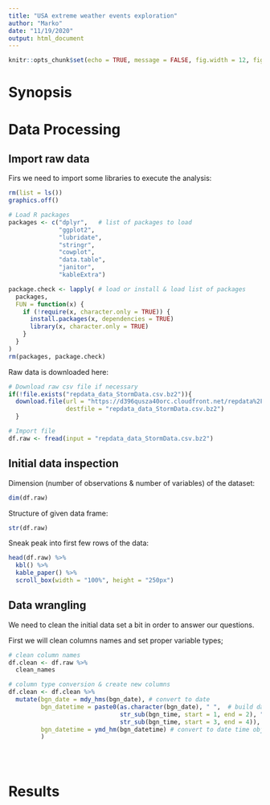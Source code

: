 ```yaml
---
title: "USA extreme weather events exploration"
author: "Marko"
date: "11/19/2020"
output: html_document
---
```


```r
knitr::opts_chunk$set(echo = TRUE, message = FALSE, fig.width = 12, fig.height = 8)
```

# Synopsis



# Data Processing

## Import raw data

Firs we need to import some libraries to execute the analysis:
```r
rm(list = ls())
graphics.off()

# Load R packages
packages <- c("dplyr",   # list of packages to load
              "ggplot2",  
              "lubridate", 
              "stringr", 
              "cowplot", 
              "data.table",
              "janitor",
              "kableExtra") 

package.check <- lapply( # load or install & load list of packages
  packages,
  FUN = function(x) {
    if (!require(x, character.only = TRUE)) {
      install.packages(x, dependencies = TRUE)
      library(x, character.only = TRUE)
    }
  }
) 
rm(packages, package.check)

```


Raw data is downloaded here:
```r
# Download raw csv file if necessary
if(!file.exists("repdata_data_StormData.csv.bz2")){
  download.file(url = "https://d396qusza40orc.cloudfront.net/repdata%2Fdata%2FStormData.csv.bz2", 
                destfile = "repdata_data_StormData.csv.bz2") 
  }

# Import file
df.raw <- fread(input = "repdata_data_StormData.csv.bz2")
```


## Initial data inspection

Dimension (number of observations & number of variables) of the dataset:
```r
dim(df.raw)
```

Structure of given data frame:
```r
str(df.raw)
```

Sneak peak into first few rows of the data:
```r
head(df.raw) %>% 
  kbl() %>% 
  kable_paper() %>%
  scroll_box(width = "100%", height = "250px")
```




## Data wrangling

We need to clean the initial data set a bit in order to answer our questions.

First we will clean columns names and set proper variable types;

```r
# clean column names
df.clean <- df.raw %>% 
  clean_names  

# column type conversion & create new columns
df.clean <- df.clean %>% 
  mutate(bgn_date = mdy_hms(bgn_date), # convert to date
         bgn_datetime = paste0(as.character(bgn_date), " ",  # build date + time column
                               str_sub(bgn_time, start = 1, end = 2), ":",
                               str_sub(bgn_time, start = 3, end = 4)),
         bgn_datetime = ymd_hm(bgn_datetime) # convert to date time object
         )
  
  
  
```


# Results